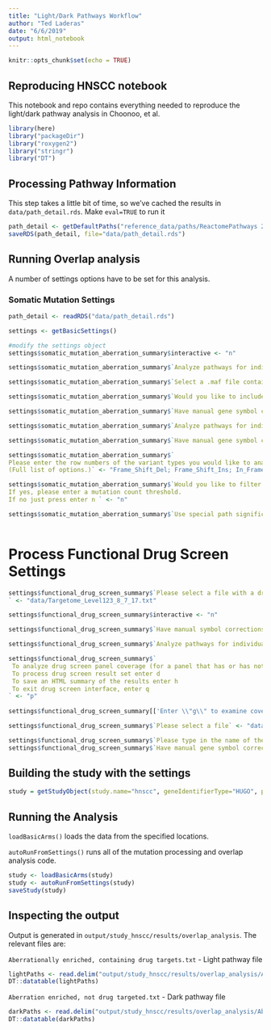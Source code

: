 ```yaml
---
title: "Light/Dark Pathways Workflow"
author: "Ted Laderas"
date: "6/6/2019"
output: html_notebook
---
```


```r
knitr::opts_chunk$set(echo = TRUE)
```

## Reproducing HNSCC notebook

This notebook and repo contains everything needed to reproduce the light/dark pathway analysis in Choonoo, et al.

```r
library(here)
library("packageDir")
library("roxygen2")
library("stringr")
library("DT")
```

## Processing Pathway Information

This step takes a little bit of time, so we've cached the results in `data/path_detail.rds`. Make `eval=TRUE` to run it

```r
path_detail <- getDefaultPaths("reference_data/paths/ReactomePathways 2015 02 17 13 46 25 2019.06.10 18.48.35.txt")
saveRDS(path_detail, file="data/path_detail.rds")
```

## Running Overlap analysis

A number of settings options have to be set for this analysis. 

### Somatic Mutation Settings

```r
path_detail <- readRDS("data/path_detail.rds")

settings <- getBasicSettings()

#modify the settings object
settings$somatic_mutation_aberration_summary$interactive <- "n"

settings$somatic_mutation_aberration_summary$`Analyze pathways for individual members of the cohort? (y or n) `<- "n"

settings$somatic_mutation_aberration_summary$`Select a .maf file containing the data set to be analyzed.` <- "data/TCGA.HNSC.mutect.84c7a87a-9dcc-48fb-bd69-ba9d6e6f3ca2.DR-7.0.somatic_cleaned.maf"

settings$somatic_mutation_aberration_summary$`Would you like to include PolyPhen analysis results in this analysis? (y/n) `<- "n"

settings$somatic_mutation_aberration_summary$`Have manual gene symbol corrections already been conducted? (y/n)` <- "y"

settings$somatic_mutation_aberration_summary$`Analyze pathways for individual members of the cohort? (y or n) ` <- "n"

settings$somatic_mutation_aberration_summary$`Have manual gene symbol corrections already been conducted? (y/n)` <- "y"

settings$somatic_mutation_aberration_summary$`
Please enter the row numbers of the variant types you would like to analyze (sepparated by a space).
(Full list of options.)` <- "Frame_Shift_Del; Frame_Shift_Ins; In_Frame_Del; In_Frame_Ins; Missense_Mutation; Nonsense_Mutation; Nonstop_Mutation; Splice_Site"

settings$somatic_mutation_aberration_summary$`Would you like to filter out hypermutators?
If yes, please enter a mutation count threshold.
If no just press enter n ` <- "n"

settings$somatic_mutation_aberration_summary$`Use special path significance analysis settings for this data type? (y/n)` <- "n"
 
```


# Process Functional Drug Screen Settings

```r
settings$functional_drug_screen_summary$`Please select a file with a drug screen results data set
` <- "data/Targetome_Level123_8_7_17.txt"

settings$functional_drug_screen_summary$interactive <- "n"

settings$functional_drug_screen_summary$`Have manual symbol corrections been performed yet for the current data set? (y/n)` <- "y"

settings$functional_drug_screen_summary$`Analyze pathways for individual members of the cohort? (y or n) ` <- "n"

settings$functional_drug_screen_summary$`
 To analyze drug screen panel coverage (for a panel that has or has not been run), enter p
 To process drug screen result set enter d
 To save an HTML summary of the results enter h
 To exit drug screen interface, enter q
` <- "p"
 
settings$functional_drug_screen_summary[['Enter \\"g\\" to examine coverage using a set of gene names.\nEnter \\"d\\" to examine coverage using drug names, along with a drug target matrix: ']] <- "g"

settings$functional_drug_screen_summary$`Please select a file` <- "data/Targetome_Level123_8_7_17.txt"

settings$functional_drug_screen_summary$`Please type in the name of the column with the gene symbols: ` <-	"targets"
settings$functional_drug_screen_summary$`Have manual gene symbol corrections already been made? (y/n)` <-	"y"
```

## Building the study with the settings

```r
study = getStudyObject(study.name="hnscc", geneIdentifierType="HUGO", path_detail = path_detail, settings = settings)
```

## Running the Analysis

`loadBasicArms()` loads the data from the specified locations.

`autoRunFromSettings()` runs all of the mutation processing and overlap analysis code.

```r
study <- loadBasicArms(study)
study <- autoRunFromSettings(study)
saveStudy(study)

```

## Inspecting the output

Output is generated in `output/study_hnscc/results/overlap_analysis`. The relevant files are:

`Aberrationally enriched, containing drug targets.txt` - Light pathway file

```r
lightPaths <- read.delim("output/study_hnscc/results/overlap_analysis/Aberrationally enriched, containing drug targets.txt", delim="\t")
DT::datatable(lightPaths)
```

`Aberration enriched, not drug targeted.txt` - Dark pathway file

```r
darkPaths <- read.delim("output/study_hnscc/results/overlap_analysis/Aberration enriched, not drug targeted.txt", delim = "\t")
DT::datatable(darkPaths)
```